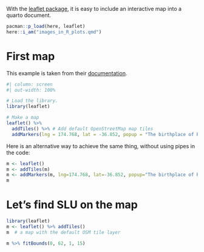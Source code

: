With the [leaflet package](https://r-graph-gallery.com/package/leaflet.html), it is easy to include an interactive map into a quarto document.

```r
pacman::p_load(here, leaflet)
here::i_am("images_in_R_plots.qmd")
```

# First map

This example is taken from their [documentation](https://rstudio.github.io/leaflet/articles/leaflet.html).

```r
#| column: screen
#| out-width: 100%

# Load the library.
library(leaflet)

# Make a map
leaflet() %>%
  addTiles() %>% # Add default OpenStreetMap map tiles
  addMarkers(lng = 174.768, lat = -36.852, popup = "The birthplace of R")
```

Here is an alternative way to achieve the same thing, without using pipes in the code: 

```r
m <- leaflet()
m <- addTiles(m)
m <- addMarkers(m, lng=174.768, lat=-36.852, popup="The birthplace of R")
m
```


# Let's find SLU on the map

```r
library(leaflet)
m <- leaflet() %>% addTiles()
m  # a map with the default OSM tile layer
```

```r
m %>% fitBounds(0, 62, 1, 15)
```